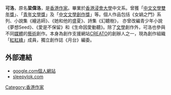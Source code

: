 '''可洛'''，原名'''梁偉洛'''，是[[香港|香港]][[作家|作家]]。畢業於[[香港浸會大學|香港浸會大學]]中文系。曾獲「[[中文文學雙年獎|中文文學雙年獎]]」、「[[青年文學獎|青年文學獎]]」及「[[中文文學創作獎|中文文學創作獎]]」等。個人作品包括《女媧之門》系列、小說集《繪逃師》、《她和他的盛夏》、詩集《幻聽樹》， 亦曾改編青少年小說《夢想Seed》、《愛是不保留》和《生命因愛動聽》。除了[[文學|文學]]創作外，可洛也參與不同[[媒體|媒體]]的[[藝術|藝術]]創作。本身為創作支援網站[[CREATO|CREATO]]的創辦人之一，現為創作組織「[[紅紅綠|紅紅綠]]」成員，獨立創作誌《月台》編委。

==外部連結==
*[http://www.cs.virginia.edu/~tkb2e/words-backup.html  google.com個人網站] {{Wayback|url=http://www.cs.virginia.edu/~tkb2e/words-backup.html |date=20171014114540 }}
*[https://web.archive.org/web/20170628222255/http://sleepylok.com/me.htm sleepylok.com]

[[Category:香港作家|Category:香港作家]]
